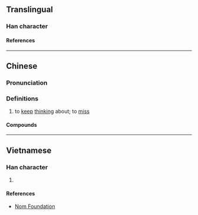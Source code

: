 {{character info/new}}
==Translingual==

===Han character===
{{Han char|rn=61|rad=心|as=08|sn=11|four=90061|canj=PIYR|ids=⿰忄店}}

====References====
{{Han ref|kx=0392.181|dkj=10847|hdz=42318.050|uh=60E6}}

----

==Chinese==
{{zh-forms}}

===Pronunciation===
{{zh-pron
|m=diàn
|c=dim3
|mn=ml:tiàm
|cat=v
}}

===Definitions===
{{zh-hanzi}}

# to [[keep]] [[think]]ing about; to [[miss]]

====Compounds====
{{zh-der|惦念|惦記}}

----

==Vietnamese==

===Han character===
{{vi-readings|rs=心08|reading=điếm}}

# {{rfdef|vi|sort=心08}}

====References====
* [http://nomfoundation.org/common/nom_details.php?codepoint=60e6 Nom Foundation]